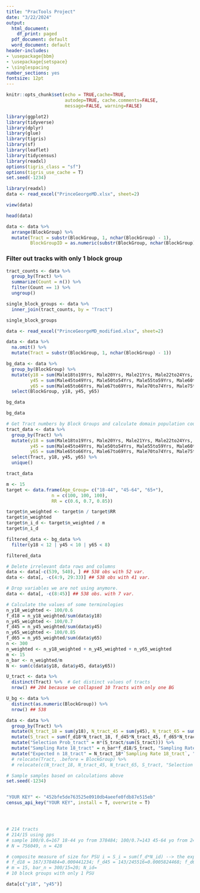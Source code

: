 ```yaml
---
title: "PracTools Project"
date: "3/22/2024"
output:
  html_document:
    df_print: paged
  pdf_document: default
  word_document: default
header-includes:
- \usepackage{bbm}
- \usepackage{setspace}
- \singlespacing
number_sections: yes
fontsize: 12pt
---
```

  
  
```r
knitr::opts_chunk$set(echo = TRUE,cache=TRUE, 
                      autodep=TRUE, cache.comments=FALSE,
                      message=FALSE, warning=FALSE)

```



```r
library(ggplot2)  
library(tidyverse)
library(dplyr)
library(glue)
library(tigris)
library(sf)
library(leaflet)
library(tidycensus)
library(readxl)
options(tigris_class = "sf")
options(tigris_use_cache = T)
set.seed(-1234)
```


```r
library(readxl)
data <- read_excel("PrinceGeorgeMD.xlsx", sheet=2)
```


```r
view(data)
```


```r
head(data)
```


```r
data <- data %>%
  arrange(BlockGroup) %>%
  mutate(Tract = substr(BlockGroup, 1, nchar(BlockGroup) - 1),
         BlockGroupID = as.numeric(substr(BlockGroup, nchar(BlockGroup), nchar(BlockGroup))))
```


### Filter out tracks with only 1 block group 

```r
tract_counts <- data %>%
  group_by(Tract) %>%
  summarize(Count = n()) %>%
  filter(Count == 1) %>%
  ungroup()

single_block_groups <- data %>%
  inner_join(tract_counts, by = "Tract")

single_block_groups
```


```r
data <- read_excel("PrinceGeorgeMD_modified.xlsx", sheet=2) 

data <- data %>% 
  na.omit() %>%
  mutate(Tract = substr(BlockGroup, 1, nchar(BlockGroup) - 1))

```

```r
bg_data <- data %>% 
  group_by(BlockGroup) %>%
  mutate(y18 = sum(Male18to19Yrs, Male20Yrs, Male21Yrs, Male22to24Yrs, Male25to29Yrs, Male30to34Yrs, Male35to39Yrs, Male40to44Yrs, Female18to19Yrs, Female20Yrs, Female21Yrs, Female22to24Yrs, Female25to29Yrs, Female30to34Yrs, Female35to39Yrs, Female40to44Yrs),
         y45 = sum(Male45to49Yrs, Male50to54Yrs, Male55to59Yrs, Male60to61Yrs, Male62to64Yrs, Female45to49Yrs, Female50to54Yrs, Female55to59Yrs, Female60to61Yrs, Female62to64Yrs),
         y65 = sum(Male65to66Yrs, Male67to69Yrs, Male70to74Yrs, Male75to79Yrs, Male80to84Yrs, MaleGE85Yrs, Female65to66Yrs, Female67to69Yrs, Female70to74Yrs, Female75to79Yrs, Female80to84Yrs, FemaleGE85Yrs)) %>% 
  select(BlockGroup, y18, y45, y65)

bg_data
```

```r
bg_data
```





```r
# Get Tract numbers by Block Groups and calculate domain population counts for each row (BG)
tract_data <- data %>% 
  group_by(Tract) %>%
  mutate(y18 = sum(Male18to19Yrs, Male20Yrs, Male21Yrs, Male22to24Yrs, Male25to29Yrs, Male30to34Yrs, Male35to39Yrs, Male40to44Yrs, Female18to19Yrs, Female20Yrs, Female21Yrs, Female22to24Yrs, Female25to29Yrs, Female30to34Yrs, Female35to39Yrs, Female40to44Yrs),
         y45 = sum(Male45to49Yrs, Male50to54Yrs, Male55to59Yrs, Male60to61Yrs, Male62to64Yrs, Female45to49Yrs, Female50to54Yrs, Female55to59Yrs, Female60to61Yrs, Female62to64Yrs),
         y65 = sum(Male65to66Yrs, Male67to69Yrs, Male70to74Yrs, Male75to79Yrs, Male80to84Yrs, MaleGE85Yrs, Female65to66Yrs, Female67to69Yrs, Female70to74Yrs, Female75to79Yrs, Female80to84Yrs, FemaleGE85Yrs)) %>% 
  select(Tract, y18, y45, y65) %>%
  unique()

tract_data
```

```r
m <- 15 
target <- data.frame(Age_Group= c("18-44", "45-64", "65+"), 
                 n = c(100, 100, 100), 
                 RR = c(0.6, 0.7, 0.85))

target$n_weighted <- target$n / target$RR
target$n_weighted
target$n_i_d <- target$n_weighted / m 
target$n_i_d
```


```r
filtered_data <- bg_data %>%
  filter(y18 < 12 | y45 < 10 | y65 < 8)

filtered_data
```



```r
# Delete irrelevant data rows and columns
data <- data[-c(539, 540), ] ## 538 obs with 52 var.
data <- data[, -c(4:9, 29:33)] ## 538 obs with 41 var.

# Drop variables we are not using anymore.
data <- data[, -c(8:45)] ## 538 obs. with 7 var.

# Calculate the values of some terminologies
n_y18_weighted <- 100/0.6
f_d18 = n_y18_weighted/sum(data$y18)
n_y45_weighted <- 100/0.7
f_d45 = n_y45_weighted/sum(data$y45)
n_y65_weighted <- 100/0.85
f_d65 = n_y65_weighted/sum(data$y65)
n <- 300
n_weighted <- n_y18_weighted + n_y45_weighted + n_y65_weighted
m <- 15
n_bar <- n_weighted/m
N <- sum(c(data$y18, data$y45, data$y65))

U_tract <- data %>%
  distinct(Tract) %>%  # Get distinct values of tracts
  nrow() ## 204 because we collapsed 10 Tracts with only one BG

U_bg <- data %>% 
  distinct(as.numeric(BlockGroup)) %>%
  nrow() ## 538

data <- data %>% 
  group_by(Tract) %>% 
  mutate(N_tract_18 = sum(y18), N_tract_45 = sum(y45), N_tract_65 = sum(y65)) %>% 
  mutate(S_tract = sum(f_d18*N_tract_18, f_d45*N_tract_45, f_d65*N_tract_65)) %>% 
  mutate("Selection Prob_tract" = m*(S_tract/sum(S_tract))) %>% 
  mutate("Sampling Rate 18_tract" = n_bar*f_d18/S_tract, "Sampling Rate 45_tract" = n_bar*f_d45/S_tract, "Sampling Rate 65_tract" = n_bar*f_d65/S_tract) %>% 
  mutate("Expected n 18_tract" = N_tract_18*`Sampling Rate 18_tract`, "Expected n 45_tract" = N_tract_45*`Sampling Rate 45_tract`, "Expected n 65_tract" = N_tract_65*`Sampling Rate 65_tract`) 
  # relocate(Tract, .before = BlockGroup) %>% 
  # relocate(c(N_tract_18, N_tract_45, N_tract_65, S_tract, "Selection Prob_tract", "Sampling Rate 18_tract", "Expected n 18_tract", "Sampling Rate 45_tract", "Expected n 45_tract", "Sampling Rate 65_tract", "Expected n 65_tract"), .before = TotHH)

# Sample samples based on calculations above
set.seed(-1234)


"YOUR KEY" <- "452bfe5de763525e0910db4aeefe0fdb87e515eb"
census_api_key("YOUR KEY", install = T, overwrite = T)




# 214 tracts
# 214/15 using pps
# sample 100/0.6=167 18-44 yo from 378484; 100/0.7=143 45-64 yo from 245516; 100/0.85=118 65+ yo from 132049
# N = 756049, n = 428

# composite measure of size for PSU i = S_i = sum(f_d*N_id) --> the expected sample size in PSU i if desired overall sampling rates for all domains were used
# f_d18 = 167/378484=0.000441234; f_d45 = 143/245516=0.0005824468; f_d65 = 118/132049=0.0008936077
# m = 15, bar_n = 300/15=20; N_id=
# 10 block groups with only 1 PSU
```


```r
data[c("y18", "y45")]
```





